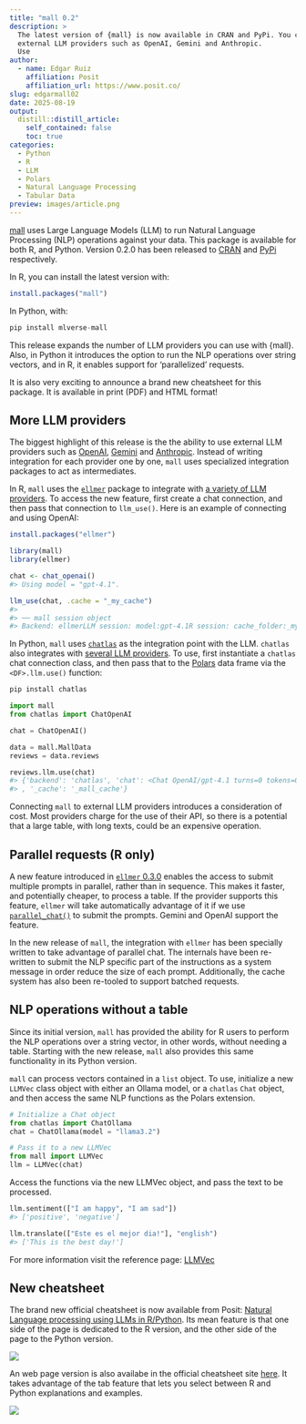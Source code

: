 ```yaml
---
title: "mall 0.2"
description: >
  The latest version of {mall} is now available in CRAN and PyPi. You can now use
  external LLM providers such as OpenAI, Gemini and Anthropic. 
  Use 
author:
  - name: Edgar Ruiz
    affiliation: Posit
    affiliation_url: https://www.posit.co/
slug: edgarmall02
date: 2025-08-19
output:
  distill::distill_article:
    self_contained: false
    toc: true
categories:
  - Python
  - R
  - LLM
  - Polars
  - Natural Language Processing
  - Tabular Data
preview: images/article.png
---
```


[mall](https://mlverse.github.io/mall/) uses Large Language Models (LLM) to run 
Natural Language Processing (NLP) operations against your data. This package
is available for both R, and Python. Version 0.2.0 has been released to
[CRAN](https://cran.r-project.org/web/packages/mall/index.html) and 
[PyPi](https://pypi.org/project/mlverse-mall/) respectively.

In R, you can install the latest version with:

```r
install.packages("mall")
```

In Python, with:

``` python
pip install mlverse-mall
```

This release expands the number of LLM providers you can use with {mall}. Also,
in Python it introduces the option to run the NLP operations over string vectors,
and in R, it enables support for 'parallelized' requests. 

It is also very exciting to announce a brand new cheatsheet for this package. It
is available in print (PDF) and HTML format! 

## More LLM providers

The biggest highlight of this release is the the ability to use external LLM 
providers such as [OpenAI](https://openai.com/), [Gemini](https://gemini.google.com/) 
and [Anthropic](https://www.anthropic.com/). Instead of writing integration for
each provider one by one, `mall` uses specialized integration packages to act as 
intermediates. 

In R, `mall` uses the [`ellmer`](https://ellmer.tidyverse.org/index.html) package
to integrate with [a variety of LLM providers](https://ellmer.tidyverse.org/reference/index.html#chatbots).
To access the new feature, first create a chat connection, and then pass that 
connection to `llm_use()`. Here is an example of connecting and using OpenAI: 

```r
install.packages("ellmer")

library(mall)
library(ellmer)

chat <- chat_openai()
#> Using model = "gpt-4.1".

llm_use(chat, .cache = "_my_cache")
#> 
#> ── mall session object 
#> Backend: ellmerLLM session: model:gpt-4.1R session: cache_folder:_my_cache
```

In Python, `mall` uses [`chatlas`](https://posit-dev.github.io/chatlas/) as 
the integration point with the LLM. `chatlas` also integrates with
[several LLM providers](https://posit-dev.github.io/chatlas/reference/#chat-model-providers).
To use, first instantiate a `chatlas` chat connection class, and then pass that
to the [Polars](https://pola.rs/) data frame via the `<DF>.llm.use()` function: 

``` python
pip install chatlas

import mall
from chatlas import ChatOpenAI

chat = ChatOpenAI()

data = mall.MallData
reviews = data.reviews

reviews.llm.use(chat)
#> {'backend': 'chatlas', 'chat': <Chat OpenAI/gpt-4.1 turns=0 tokens=0/0 $0.0>
#> , '_cache': '_mall_cache'}
```

Connecting `mall` to external LLM providers introduces a consideration of cost.
Most providers charge for the use of their API, so there is a potential that a 
large table, with long texts, could be an expensive operation. 

## Parallel requests (R only)

A new feature introduced in [`ellmer` 0.3.0](https://www.tidyverse.org/blog/2025/07/ellmer-0-3-0)
enables the access to submit multiple prompts in parallel, rather than in sequence.
This makes it faster, and potentially cheaper, to process a table. If the provider
supports this feature, `ellmer` will take automatically advantage of it if we use 
[`parallel_chat()`](https://ellmer.tidyverse.org/reference/parallel_chat.html)
to submit the prompts. Gemini and OpenAI support the feature.

In the new release of `mall`, the integration with `ellmer` has been specially 
written to take advantage of parallel chat. The internals have been re-written to
submit the NLP specific part of the instructions as a system message in order
reduce the size of each prompt. Additionally, the cache system has also been
re-tooled to support batched requests.

## NLP operations without a table

Since its initial version, `mall` has provided the ability for R users to perform
the NLP operations over a string vector, in other words, without needing a table.
Starting with the new release, `mall` also provides this same functionality 
in its Python version.

`mall` can process vectors contained in a `list` object. To use, initialize a 
new `LLMVec` class object with either an Ollama model, or a `chatlas` `Chat` 
object, and then access the same NLP functions as the Polars extension.

```python
# Initialize a Chat object
from chatlas import ChatOllama
chat = ChatOllama(model = "llama3.2")

# Pass it to a new LLMVec
from mall import LLMVec
llm = LLMVec(chat)    
```

Access the functions via the new LLMVec object, and pass the text to be processed.

```python
llm.sentiment(["I am happy", "I am sad"])
#> ['positive', 'negative']

llm.translate(["Este es el mejor dia!"], "english")
#> ['This is the best day!']
```

For more information visit the reference page: [LLMVec](https://mlverse.github.io/mall/reference/LlmVec.html)

## New cheatsheet

The brand new official cheatsheet is now available from Posit: 
[Natural Language processing using LLMs in R/Python](https://rstudio.github.io/cheatsheets/nlp-with-llms.pdf).
Its mean feature is that one side of the page is dedicated to the R version,
and the other side of the page to the Python version. 

![](images/cheatsheet.png)

An web page version is also availabe in the official cheatsheet site 
[here](https://rstudio.github.io/cheatsheets/html/nlp-with-llms.html). It takes
advantage of the tab feature that lets you select between R and Python 
explanations and examples.

![](images/html-cheatsheet.png)

